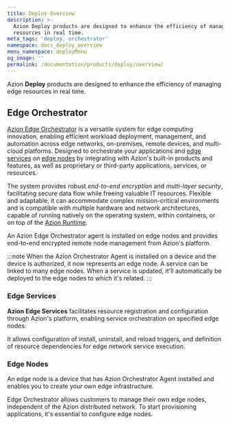 ```yaml
---
title: Deploy Overview
description: >-
  Azion Deploy products are designed to enhance the efficiency of managing edge
  resources in real time.
meta_tags: 'deploy, orchestrator'
namespace: docs_deploy_overview
menu_namespace: deployMenu
og_image: ''
permalink: /documentation/products/deploy/overview/
---
```



Azion **Deploy** products are designed to enhance the efficiency of managing edge resources in real time.  

## Edge Orchestrator

[Azion Edge Orchestrator](/en/documentation/products/deploy/edge-orchestrator/) is a versatile system for edge computing innovation, enabling efficient workload deployment, management, and automation across edge networks, on-premises, remote devices, and multi-cloud platforms. Designed to orchestrate your applications and [edge services](/en/documentation/products/deploy/edge-orchestrator/edge-services/) on [edge nodes](/en/documentation/products/deploy/edge-orchestrator/edge-node/) by integrating with Azion's built-in products and features, as well as proprietary or third-party applications, services, or resources.

The system provides robust *end-to-end encryption* and *multi-layer security*, facilitating secure data flow while freeing valuable IT resources. Flexible and adaptable, it can accommodate complex mission-critical environments and is compatible with multiple hardware and network architectures, capable of running natively on the operating system, within containers, or on top of the [Azion Runtime](/en/documentation/runtime/overview/).

An Azion Edge Orchestrator agent is installed on edge nodes and provides end-to-end encrypted remote node management from Azion's platform.

:::note
When the Azion Orchestrator Agent is installed on a device and the device is authorized, it now represents an edge node. A service can be linked to many edge nodes. When a service is updated, it'll automatically be deployed to the edge nodes to which it's related.
:::

<LinkButton link="/en/documentation/products/deploy/edge-orchestrator/" label="go to edge orchestrator reference documentation" severity="secondary" target="_blank" />
<LinkButton link="/en/documentation/products/guides/deploy/install-orchestrator-agent/" label="go to how to install edge orchestrator agent" severity="secondary" target="_blank" />


### Edge Services

**Azion Edge Services** facilitates resource registration and configuration through Azion's platform, enabling service orchestration on specified edge nodes.

It allows configuration of install, uninstall, and reload triggers, and definition of resource dependencies for edge network service execution.

<LinkButton link="/en/documentation/products/deploy/edge-orchestrator/edge-services/" label="go to edge services reference documentation" severity="secondary" target="_blank" />
<LinkButton link="/en/documentation/products/guides/deploy/create-edge-service/" label="go to how to create an edge service" severity="secondary" target="_blank" />

### Edge Nodes

An edge node is a device that has Azion Orchestrator Agent installed and enables you to create your own edge infrastructure.

Edge Orchestrator allows customers to manage their own edge nodes, independent of the Azion distributed network. To start provisioning applications, it's essential to configure edge nodes.

<LinkButton link="/en/documentation/products/deploy/edge-orchestrator/edge-node/" label="go to edge node reference documentation" severity="secondary" target="_blank" />
<LinkButton link="/en/documentation/products/guides/deploy/authorize-an-edge-node/" label="go to how to authorize an edge node" severity="secondary" target="_blank" />
